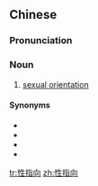 ==Chinese==
{{zh-forms|t2=性指曏|type=12}}

===Pronunciation===
{{zh-pron
|m=xìngzhǐxiàng
|cat=n
}}

===Noun===
{{zh-noun}}

# [[sexual orientation]]

====Synonyms====
* {{zh-l|性傾向}}
* {{zh-l|性取向}}
* {{zh-l|性位向}}
* {{zh-l|性向}}

{{zh-cat|Sexuality|Sexual orientations}}

[[tr:性指向]]
[[zh:性指向]]